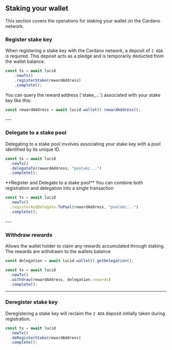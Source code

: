 
## Staking your wallet
This section covers the operations for staking your wallet on the Cardano network.
<Steps>
### Register stake key
 
 When registering a stake key with the Cardano network, a deposit of `2 ADA` is required. This deposit acts as a pledge and is temporarily deducted from the wallet balance.

```typescript
const tx = await lucid
    .newTx()
    .registerStake(rewardAddress)
    .complete();
```

<Callout type="info">
You can query the reward address (`stake_...`) associated with your stake key like this:

```typescript
const rewardAddress = await lucid.wallet().rewardAddress();
```
</Callout>
---

### Delegate to a stake pool

Delegating to a stake pool involves associating your stake key with a pool identified by its unique ID.

```typescript
const tx = await lucid
  .newTx()
  .delegateTo(rewardAddress, "poolabc...")
  .complete();
```
<Callout>
**Register and Delegate to a stake pool**
You can combine both registration and delegation into a single transaction 

```typescript
const tx = await lucid
  .newTx()
  .registerAndDelegate.ToPool(rewardAddress, "poolabc...")
  .complete();
```
</Callout>
---

### Withdraw rewards

Allows the wallet holder to claim any rewards accumulated through staking. The rewards are withdrawn to the wallets balance

```typescript
const delegation = await lucid.wallet().getDelegation();

const tx = await lucid
  .newTx()
  .withdraw(rewardAddress, delegation.rewards)
  .complete();
```

</Steps>

---

### Deregister stake key
  Deregistering a stake key will reclaim the `2 ADA` deposit initially taken during registration.

```typescript
const tx = await lucid
  .newTx()
  .deRegisterStake(rewardAddress)
  .complete();
```






